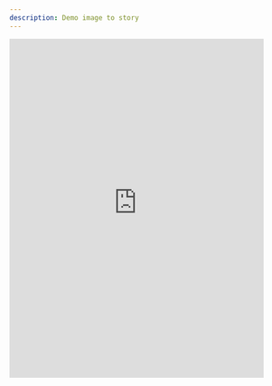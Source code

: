```yaml
---
description: Demo image to story
---
```


<iframe
	src="https://sapiensia-sapiensia-openjourney.hf.space"
	frameborder="0"
	width="450"
	height="600"
></iframe>

